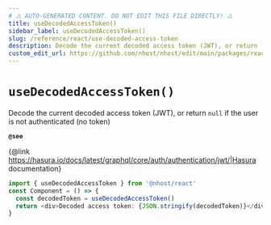 ```yaml
---
# ⚠️ AUTO-GENERATED CONTENT. DO NOT EDIT THIS FILE DIRECTLY! ⚠️
title: useDecodedAccessToken()
sidebar_label: useDecodedAccessToken()
slug: /reference/react/use-decoded-access-token
description: Decode the current decoded access token (JWT), or return `null` if the user is not authenticated (no token)
custom_edit_url: https://github.com/nhost/nhost/edit/main/packages/react/src/hooks/user.ts#L685
---
```


# `useDecodedAccessToken()`

Decode the current decoded access token (JWT), or return `null` if the user is not authenticated (no token)

**`@see`**

{@link https://hasura.io/docs/latest/graphql/core/auth/authentication/jwt/|Hasura documentation}

```ts
import { useDecodedAccessToken } from '@nhost/react'
const Component = () => {
  const decodedToken = useDecodedAccessToken()
  return <div>Decoded access token: {JSON.stringify(decodedToken)}</div>
}
```
